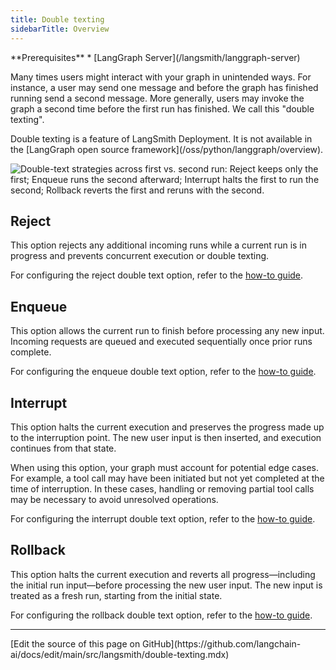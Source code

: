 ```yaml
---
title: Double texting
sidebarTitle: Overview
---
```


<Info>
**Prerequisites**
* [LangGraph Server](/langsmith/langgraph-server)
</Info>

Many times users might interact with your graph in unintended ways.
For instance, a user may send one message and before the graph has finished running send a second message.
More generally, users may invoke the graph a second time before the first run has finished.
We call this "double texting".

<Note>
Double texting is a feature of LangSmith Deployment. It is not available in the [LangGraph open source framework](/oss/python/langgraph/overview).
</Note>

![Double-text strategies across first vs. second run: Reject keeps only the first; Enqueue runs the second afterward; Interrupt halts the first to run the second; Rollback reverts the first and reruns with the second.](/langsmith/images/double-texting.png)

## Reject

This option rejects any additional incoming runs while a current run is in progress and prevents concurrent execution or double texting.

For configuring the reject double text option, refer to the [how-to guide](/langsmith/reject-concurrent).

## Enqueue

This option allows the current run to finish before processing any new input. Incoming requests are queued and executed sequentially once prior runs complete.

For configuring the enqueue double text option, refer to the [how-to guide](/langsmith/enqueue-concurrent).

## Interrupt

This option halts the current execution and preserves the progress made up to the interruption point. The new user input is then inserted, and execution continues from that state.

When using this option, your graph must account for potential edge cases. For example, a tool call may have been initiated but not yet completed at the time of interruption. In these cases, handling or removing partial tool calls may be necessary to avoid unresolved operations.

For configuring the interrupt double text option, refer to the [how-to guide](/langsmith/interrupt-concurrent).

## Rollback

This option halts the current execution and reverts all progress—including the initial run input—before processing the new user input. The new input is treated as a fresh run, starting from the initial state.

For configuring the rollback double text option, refer to the [how-to guide](/langsmith/rollback-concurrent).

---

<Callout icon="pen-to-square" iconType="regular">
  [Edit the source of this page on GitHub](https://github.com/langchain-ai/docs/edit/main/src/langsmith/double-texting.mdx)
</Callout>
